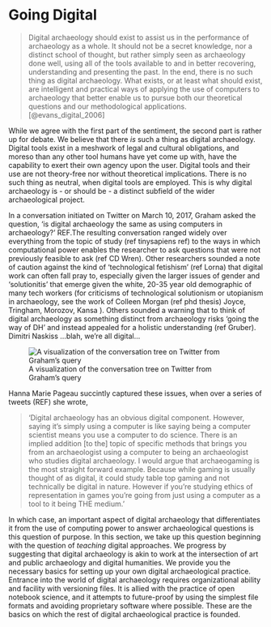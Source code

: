 # Going Digital

> Digital archaeology should exist to assist us in the performance of archaeology as a whole. It should not be a secret knowledge, nor a distinct school of thought, but rather simply seen as archaeology done well, using all of the tools available to and in better recovering, understanding and presenting the past. In the end, there is no such thing as digital archaeology. What exists, or at least what should exist, are intelligent and practical ways of applying the use of computers to archaeology that better enable us to pursue both our theoretical questions and our methodological applications. [@evans_digital_2006]

While we agree with the first part of the sentiment, the second part is rather up for debate. We believe that there _is_ such a thing as digital archaeology. Digital tools exist in a meshwork of legal and cultural obligations, and moreso than any other tool humans have yet come up with, have the capability to exert their own agency upon the user. Digital tools and their use are not theory-free nor without theoretical implications. There is no such thing as neutral, when digital tools are employed. This is why digital archaeology is - or should be - a distinct subfield of the wider archaeological project.

In a conversation initiated on Twitter on March 10, 2017, Graham asked the question, 'is digital archaeology the same as using computers in archaeology?' REF.The resulting conversation ranged widely over everything from the topic of study (ref tinysapiens ref) to the ways in which computational power enables the researcher to ask questions that were not previously feasible to ask (ref CD Wren). Other researchers sounded a note of caution against the kind of 'technological fetishism' (ref Lorna) that digital work can often fall pray to, especially given the larger issues of gender and 'solutionitis' that emerge given the white, 20-35 year old demographic of many tech workers (for criticisms of technological solutionism or utopianism in archaeology, see the work of Colleen Morgan (ref phd thesis) Joyce, Tringham, Morozov, Kansa ). Others sounded a warning that to think of digital archaeology as something distinct from archaeology risks 'going the way of DH' and instead appealed for a holistic understanding (ref Gruber). Dimitri Naskiss ...blah, we're all digital...

![A visualization of the conversation tree on Twitter from Graham's query](images/treeverse-what-is-da.png)

Hanna Marie Pageau succintly captured these issues, when over a series of tweets (REF) she wrote,

> 'Digital archaeology has an obvious digital component. However, saying it's simply using a computer is like saying being a computer scientist means you use a computer to do science. There is an implied addition [to the] topic of specific methods that brings you from an archaeologist using a computer to being an archaeologist who studies digital archaeology. I would argue that archaeogaming is the most straight forward example. Because while gaming is usually thought of as digital, it could study table top gaming and not technically be digital in nature. However if you're studying ethics of representation in games you're going from just using a computer as a tool to it being THE medium.'

In which case, an important aspect of digital archaeology that differentiates it from the use of computing power to answer archaeological questions is this question of purpose. In this section, we take up this question beginning with the question of _teaching_ digital approaches. We progress by suggesting that digital archaeology is akin to work at the intersection of art and public archaeology and digital humanities. We provide you the necessary basics for setting up your own digital archaeological practice. Entrance into the world of digital archaeology requires organizational ability and facility with versioning files. It is allied with the practice of open notebook science, and it attempts to future-proof by using the simplest file formats and avoiding proprietary software where possible. These are the basics on which the rest of digital archaeological practice is founded.